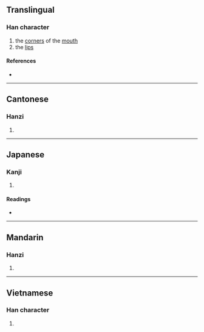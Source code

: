 {{character info/new}}
==Translingual==

===Han character===
{{Han char|rn=30|rad=口|as=05|sn=8|four=67047|canj=RRVP|ids=⿰口民}}

# the [[corner]]s of the [[mouth]]
# the [[lip]]s

====References====
* {{Han ref|kx=0181.240|dkj=03429|dj=0399.300|hdz=10609.060|uh=5461|ud=21601|bh=CBEA|bd=52202}}

----

==Cantonese==

===Hanzi===
{{yue-hanzi|jyut=[[man3]]|y=man3}}

# {{defn|lang=yue|sort=口05}}

----

==Japanese==

===Kanji===
{{ja-kanji|grade=|rs=口05}}

# {{defn|lang=ja|sort=口05}}

====Readings====
* {{ja-readings|on=[[ぶん]] (bun), [[もん]] (mon)|kun=[[くちばた]] (kuchibata)}}

----

==Mandarin==

===Hanzi===
{{cmn-hanzi|pin=[[wěn]] ([[wen3]])|wg=wen<sup>3</sup>}}

# {{defn|lang=cmn|sort=口05}}

----

==Vietnamese==

===Han character===
{{vi-hantu|[[răn]]|rs=口05}}

# {{defn|lang=vi|sort=口05}}